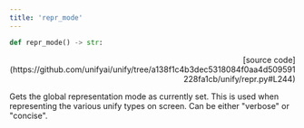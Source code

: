 ```yaml
---
title: 'repr_mode'
---
```


```python
def repr_mode() -> str:
```

<p align="right">[source code](https://github.com/unifyai/unify/tree/a138f1c4b3dec5318084f0aa4d509591228fa1cb/unify/repr.py#L244)</p>

Gets the global representation mode as currently set. This is used when representing
the various unify types on screen. Can be either "verbose" or "concise".